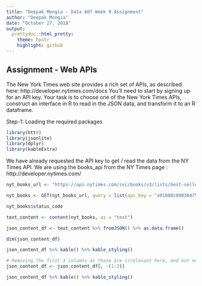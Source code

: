 ```yaml
---
title: "Deepak Mongia - Data 607 Week 9 Assignment"
author: "Deepak Mongia"
date: "October 27, 2018"
output: 
  prettydoc::html_pretty:
    theme: hpstr
    highlight: github
---
```


## Assignment - Web APIs

The New York Times web site provides a rich set of APIs, as described here: http://developer.nytimes.com/docs
You'll need to start by signing up for an API key.
Your task is to choose one of the New York Times APIs, construct an interface in R to read in the JSON data, and transform it to an R dataframe.


Step-1: Loading the required packages
```r
library(httr)
library(jsonlite)
library(dplyr)
library(kableExtra)
```

We have already requested the API key to get / read the data from the NY Times API. We are using the books_api from the NY Times page : http://developer.nytimes.com/

```r
nyt_books_url <- "https://api.nytimes.com/svc/books/v3/lists/best-sellers/history.json"

nyt_books <- GET(nyt_books_url, query = list(api_key = "a01880c89030475c908b46f8072e2a02"))

nyt_books$status_code

text_content <- content(nyt_books, as = "text")

json_content_df <- text_content %>% fromJSON() %>% as.data.frame()

dim(json_content_df)

json_content_df %>% kable() %>% kable_styling()

# Removing the first 3 columns as those are irrelevant here, and not needed
json_content_df <- json_content_df[, -(1:3)]

json_content_df %>% kable() %>% kable_styling()

```

